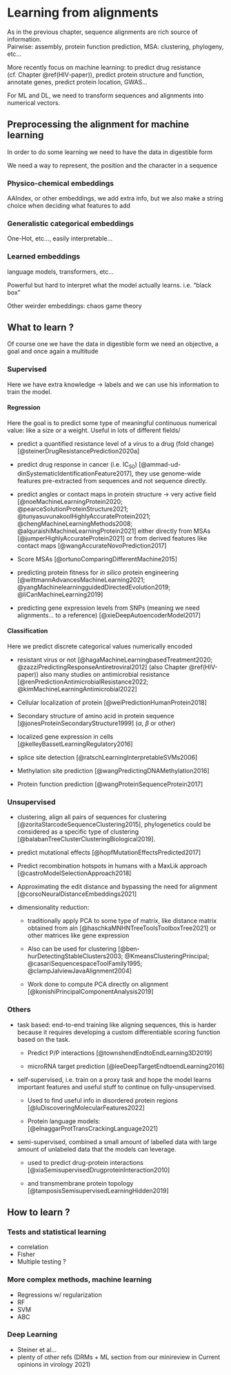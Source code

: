 # Learning from alignments

As in the previous chapter, sequence alignments are rich source of information.\
Pairwise: assembly, protein function prediction, MSA: clustering, phylogeny, etc...

More recently focus on machine learning: to predict drug resistance (cf. Chapter \@ref(HIV-paper)), predict protein structure and function, annotate genes, predict protein location, GWAS...

For ML and DL, we need to transform sequences and alignments into numerical vectors.

## Preprocessing the alignment for machine learning

In order to do some learning we need to have the data in digestible form

We need a way to represent, the position and the character in a sequence

### Physico-chemical embeddings

AAIndex, or other embeddings, we add extra info, but we also make a string choice when deciding what features to add

### Generalistic categorical embeddings

One-Hot, etc..., easily interpretable...

### Learned embeddings

language models, transformers, etc...

Powerful but hard to interpret what the model actually learns. i.e. "black box"

Other weirder embeddings: chaos game theory

## What to learn ?

Of course one we have the data in digestible form we need an objective, a goal and once again a multitude

### Supervised

Here we have extra knowledge -\> labels and we can use his information to train the model.

#### Regression

Here the goal is to predict some type of meaningful continuous numerical value: like a size or a weight. Useful in lots of different fields/

-   predict a quantified resistance level of a virus to a drug (fold change) [@steinerDrugResistancePrediction2020a]

-   predict drug response in cancer (i.e. IC~50~) [@ammad-ud-dinSystematicIdentificationFeature2017], they use genome-wide features pre-extracted from sequences and not sequence directly.

-   predict angles or contact maps in protein structure -\> very active field [@noeMachineLearningProtein2020; @pearceSolutionProteinStructure2021; @tunyasuvunakoolHighlyAccurateProtein2021; @chengMachineLearningMethods2008; @alquraishiMachineLearningProtein2021] either directly from MSAs [@jumperHighlyAccurateProtein2021] or from derived features like contact maps [@wangAccurateNovoPrediction2017]

-   Score MSAs [@ortunoComparingDifferentMachine2015]

-   predicting protein fitness for *in silico* protein engineering [@wittmannAdvancesMachineLearning2021; @yangMachinelearningguidedDirectedEvolution2019; @liCanMachineLearning2019]

-   predicting gene expression levels from SNPs (meaning we need alignments... to a reference) [@xieDeepAutoencoderModel2017]

#### Classification

Here we predict discrete categorical values numerically encoded

-   resistant virus or not [@hagaMachineLearningbasedTreatment2020; @zazziPredictingResponseAntiretroviral2012] (also Chapter \@ref(HIV-paper)) also many studies on antimicrobial resistance [@renPredictionAntimicrobialResistance2022; @kimMachineLearningAntimicrobial2022]

-   Cellular localization of protein [@weiPredictionHumanProtein2018]

-   Secondary structure of amino acid in protein sequence [@jonesProteinSecondaryStructure1999] ($\alpha$, $\beta$ or other)

-   localized gene expression in cells [@kelleyBassetLearningRegulatory2016]

-   splice site detection [@ratschLearningInterpretableSVMs2006]

-   Methylation site prediction [@wangPredictingDNAMethylation2016]

-   Protein function prediction [@wangProteinSequenceProtein2017]

### Unsupervised

-   clustering, align all pairs of sequences for clustering [@zoritaStarcodeSequenceClustering2015], phylogenetics could be considered as a specific type of clustering [@balabanTreeClusterClusteringBiological2019].

-   predict mutational effects [@hopfMutationEffectsPredicted2017]

-   Predict recombination hotspots in humans with a MaxLik approach [@castroModelSelectionApproach2018]

-   Approximating the edit distance and bypassing the need for alignment [@corsoNeuralDistanceEmbeddings2021]

-   dimensionality reduction:

    -   traditionally apply PCA to some type of matrix, like distance matrix obtained from aln [@haschkaMNHNTreeToolsToolboxTree2021] or other matrices like gene expression

    -   Also can be used for clustering [@ben-hurDetectingStableClusters2003; @KmeansClusteringPrincipal; @casariSequencespaceToolFamily1995; @clampJalviewJavaAlignment2004]

    -   Work done to compute PCA directly on alignment [@konishiPrincipalComponentAnalysis2019]

### Others

-   task based: end-to-end training like aligning sequences, this is harder because it requires developing a custom differentiable scoring function based on the task.

    -   Predict P/P interactions [@townshendEndtoEndLearning3D2019]

    -   microRNA target prediction [@leeDeepTargetEndtoendLearning2016]

-   self-supervised, i.e. train on a proxy task and hope the model learns important features and useful stuff to continue on fully-unsupervised.

    -   Used to find useful info in disordered protein regions [@luDiscoveringMolecularFeatures2022]

    -   Protein language models: [@elnaggarProtTransCrackingLanguage2021]

-   semi-supervised, combined a small amount of labelled data with large amount of unlabeled data that the models can leverage.

    -   used to predict drug-protein interactions [@xiaSemisupervisedDrugproteinInteraction2010]

    -   and transmembrane protein topology [@tamposisSemisupervisedLearningHidden2019]

## How to learn ?

### Tests and statistical learning

-   correlation
-   Fisher
-   Multiple testing ?

### More complex methods, machine learning

-   Regressions w/ regularization
-   RF
-   SVM
-   ABC

### Deep Learning

-   Steiner et al...
-   plenty of other refs (DRMs + ML section from our minireview in Current opinions in virology 2021)

\printbibliography[segment=\therefsegment,heading=subbibintoc,title={References for chapter \thechapter}]
